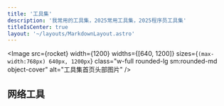 ```yaml
---
title: '工具集'
description: '我常用的工具集，2025常用工具集，2025程序员工具集'
titleIsCenter: true
layout: '~/layouts/MarkdownLayout.astro'
---
```



<Image
  src={rocket}
  width={1200}
  widths={[640, 1200]}
  sizes={`(max-width:768px) 640px, 1200px`}
  class="w-full rounded-lg sm:rounded-md object-cover"
  alt="工具集首页头部图片"
/>

<h2 id="network-tools">网络工具</h2>
